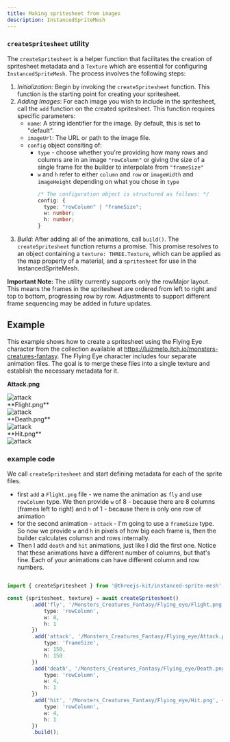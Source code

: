 ```yaml
---
title: Making spritesheet from images
description: InstancedSpriteMesh
---
```





### `createSpritesheet` utility

The `createSpritesheet` is a helper function that facilitates the creation of spritesheet metadata and a `Texture` which are essential for configuring 
`InstancedSpriteMesh`. The process involves the following steps:

1. *Initialization:* Begin by invoking the `createSpritesheet` function. This function is the starting point for creating your spritesheet.
2. *Adding Images*: For each image you wish to include in the spritesheet, call the `add` function on the created spritesheet. This function requires specific parameters:
    - `name`: A string identifier for the image. By default, this is set to "default".
    - `imageUrl`: The URL or path to the image file.
    - `config` object consiting of:
      - `type` - choose whether you're providing how many rows and columns are in an image `"rowColumn"` or giving the size of a single frame for the builder to interpolate from `"frameSize"`
      - `w` and `h` refer to either `column` and `row` or `imageWidth` and `imageHeight` depending on what you chose in `type`
        ```ts
        /* The configuration object is structured as follows: */
        config: {
          type: "rowColumn" | "frameSize";
          w: number;
          h: number;          
        }
        ```
3. *Build*: After adding all of the animations, call `build()`. The `createSpritesheet` function returns a promise. This promise resolves to an object containing a `texture: THREE.Texture`, which can be applied as the map property of a material, and a `spritesheet` for use in the InstancedSpriteMesh.


**Important Note:** The utility currently supports only the rowMajor layout. This means the frames in the spritesheet are ordered from left to right and top to bottom, progressing row by row. Adjustments to support different frame sequencing may be added in future updates.




## Example

This example shows how to create a spritesheet using the Flying Eye character 
from the collection available at https://luizmelo.itch.io/monsters-creatures-fantasy. 
The Flying Eye character includes four separate animation files. The goal is to merge these 
files into a single texture and establish the necessary metadata for it.



**Attack.png**
<div class="bg-gray-800">
  <Image src={attack} alt="attack"/>
</div>
**Flight.png**
<div class="bg-gray-800">
  <Image src={flight} alt="attack"/>
</div>
**Death.png**
<div class="bg-gray-800">
  <Image src={death} alt="attack"/>
</div>
**Hit.png**
<div class="bg-gray-800">
  <Image src={hit} alt="attack"/>
</div>


### example code

We call `createSpritesheet` and start defining metadata for each of the sprite files.
- first `add` a `Flight.png` file - we name the animation as `fly` and use `rowColumn` type. We then provide `w` of 8 - because there are 8 columns (frames left to right) and `h` of 1 - because there is only one row of animation
- for the second animation - `attack` - I'm going to use a `frameSize` type. So now we provide `w` and `h` in pixels of how big each frame is, then the builder calculates columsn and rows internally.
- Then I add `death` and `hit` animations, just like I did the first one. Notice that these animations have a different number of columns, but that's fine. Each of your animations can have different column and row numbers.

```ts

import { createSpritesheet } from '@threejs-kit/instanced-sprite-mesh';

const {spritesheet, texture} = await createSpritesheet()
		.add('fly', '/Monsters_Creatures_Fantasy/Flying_eye/Flight.png', {
			type: 'rowColumn',
			w: 8,
			h: 1
		})
		.add('attack', '/Monsters_Creatures_Fantasy/Flying_eye/Attack.png', {
			type: 'frameSize',
			w: 150,
			h: 150
		})
		.add('death', '/Monsters_Creatures_Fantasy/Flying_eye/Death.png', {
			type: 'rowColumn',
			w: 4,
			h: 1
		})
		.add('hit', '/Monsters_Creatures_Fantasy/Flying_eye/Hit.png', {
			type: 'rowColumn',
			w: 4,
			h: 1
		})
		.build();
```
